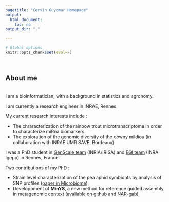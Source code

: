 ```yaml
---
pagetitle: "Cervin Guyomar Homepage"
output: 
  html_document:
    toc: no
output_dir: "."

---
```


```r
# Global options
knitr::opts_chunk$set(eval=F)
```
<br>

## About me

<br>
I am a bioinformatician, with a background in statistics and agronomy.

I am currently a research engineer in INRAE, Rennes.

My current research interests include : 

  - The chraracterization of the rainbow trout microtranscriptome in order to characterize miRna biomarkers
  - The exploration of the genomic diversity of the downy mildiou (in collaboration with INRAE UMR SAVE, Bordeaux)

I was a PhD student in [GenScale team](https://team.inria.fr/genscale/) (INRIA/IRISA) and [EGI team](https://www6.rennes.inra.fr/igepp/Equipes-de-recherche/Ecologie-et-Genetique-des-Insectes) (INRA Igepp) in Rennes, France.

Two contributions of my PhD :

* Strain level characterization of the pea aphid symbionts by analysis of SNP profiles ([paper in Microbiome](https://microbiomejournal.biomedcentral.com/articles/10.1186/s40168-018-0562-9s))
* Developpment of **MinYS**, a new method for reference guided assembly in metagenomic context ([available on github](https://github.com/cguyomar/MinYS) and [NAR-gab](https://academic.oup.com/nargab/article/2/3/lqaa047/5867120)) 


